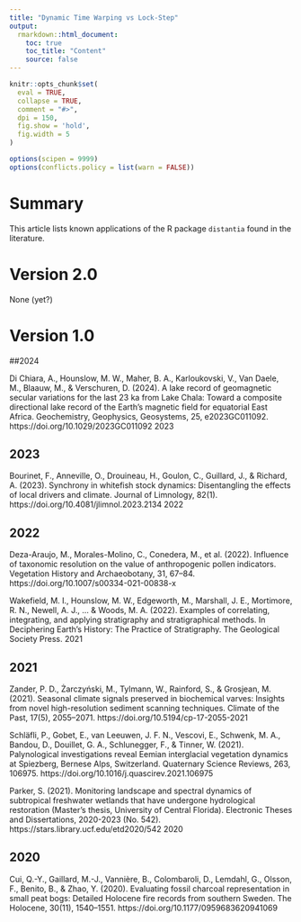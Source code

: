 ```yaml
---
title: "Dynamic Time Warping vs Lock-Step"
output: 
  rmarkdown::html_document:
    toc: true
    toc_title: "Content"
    source: false
---
```


```r
knitr::opts_chunk$set(
  eval = TRUE,
  collapse = TRUE,
  comment = "#>",
  dpi = 150,
  fig.show = 'hold',
  fig.width = 5
)

options(scipen = 9999)
options(conflicts.policy = list(warn = FALSE))
```

# Summary

This article lists known applications of the R package `distantia` found in the literature.

# Version 2.0

None (yet?)

# Version 1.0

##2024

Di Chiara, A., Hounslow, M. W., Maher, B. A., Karloukovski, V., Van Daele, M., Blaauw, M., & Verschuren, D. (2024). A lake record of geomagnetic secular variations for the last 23 ka from Lake Chala: Toward a composite directional lake record of the Earth's magnetic field for equatorial East Africa. Geochemistry, Geophysics, Geosystems, 25, e2023GC011092. https://doi.org/10.1029/2023GC011092
2023

## 2023

Bourinet, F., Anneville, O., Drouineau, H., Goulon, C., Guillard, J., & Richard, A. (2023). Synchrony in whitefish stock dynamics: Disentangling the effects of local drivers and climate. Journal of Limnology, 82(1). https://doi.org/10.4081/jlimnol.2023.2134
2022

## 2022

Deza-Araujo, M., Morales-Molino, C., Conedera, M., et al. (2022). Influence of taxonomic resolution on the value of anthropogenic pollen indicators. Vegetation History and Archaeobotany, 31, 67–84. https://doi.org/10.1007/s00334-021-00838-x

Wakefield, M. I., Hounslow, M. W., Edgeworth, M., Marshall, J. E., Mortimore, R. N., Newell, A. J., ... & Woods, M. A. (2022). Examples of correlating, integrating, and applying stratigraphy and stratigraphical methods. In Deciphering Earth’s History: The Practice of Stratigraphy. The Geological Society Press.
2021

## 2021

Zander, P. D., Żarczyński, M., Tylmann, W., Rainford, S., & Grosjean, M. (2021). Seasonal climate signals preserved in biochemical varves: Insights from novel high-resolution sediment scanning techniques. Climate of the Past, 17(5), 2055–2071. https://doi.org/10.5194/cp-17-2055-2021

Schläfli, P., Gobet, E., van Leeuwen, J. F. N., Vescovi, E., Schwenk, M. A., Bandou, D., Douillet, G. A., Schlunegger, F., & Tinner, W. (2021). Palynological investigations reveal Eemian interglacial vegetation dynamics at Spiezberg, Bernese Alps, Switzerland. Quaternary Science Reviews, 263, 106975. https://doi.org/10.1016/j.quascirev.2021.106975

Parker, S. (2021). Monitoring landscape and spectral dynamics of subtropical freshwater wetlands that have undergone hydrological restoration (Master's thesis, University of Central Florida). Electronic Theses and Dissertations, 2020-2023 (No. 542). https://stars.library.ucf.edu/etd2020/542
2020

## 2020

Cui, Q.-Y., Gaillard, M.-J., Vannière, B., Colombaroli, D., Lemdahl, G., Olsson, F., Benito, B., & Zhao, Y. (2020). Evaluating fossil charcoal representation in small peat bogs: Detailed Holocene fire records from southern Sweden. The Holocene, 30(11), 1540–1551. https://doi.org/10.1177/0959683620941069



